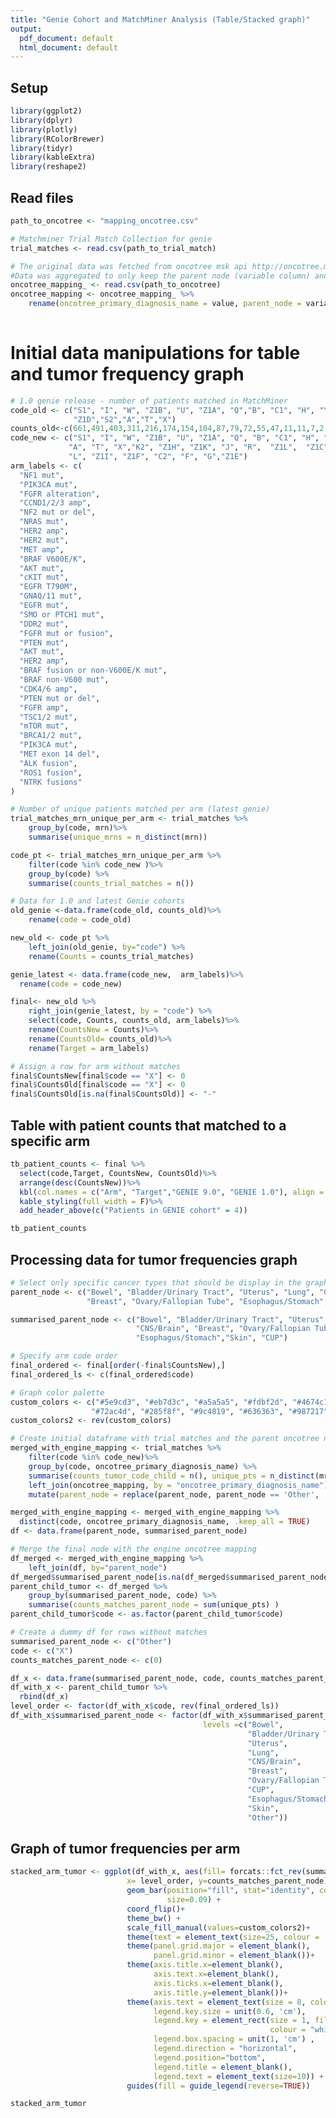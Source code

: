 ```yaml
---
title: "Genie Cohort and MatchMiner Analysis (Table/Stacked graph)"
output:
  pdf_document: default
  html_document: default
---
```

## Setup

```r
library(ggplot2)
library(dplyr)
library(plotly)
library(RColorBrewer)
library(tidyr)
library(kableExtra)
library(reshape2)
```
## Read files 

```r

path_to_oncotree <- "mapping_oncotree.csv"

# Matchminer Trial Match Collection for genie
trial_matches <- read.csv(path_to_trial_match)

# The original data was fetched from oncotree msk api http://oncotree.mskcc.org/#/home. 
#Data was aggregated to only keep the parent node (variable column) and all of the subsequent nodes (value column)
oncotree_mapping_ <- read.csv(path_to_oncotree)
oncotree_mapping <- oncotree_mapping_ %>%
    rename(oncotree_primary_diagnosis_name = value, parent_node = variable)
    
```
# Initial data manipulations for table and tumor frequency graph

```r

# 1.0 genie release - number of patients matched in MatchMiner 
code_old <- c("S1", "I", "W", "Z1B", "U", "Z1A", "Q","B", "C1", "H", "Y", "V","E",
              "Z1D","S2","A","T","X")
counts_old<-c(661,491,403,311,216,174,154,104,87,79,72,55,47,11,11,7,2,0)
code_new <- c("S1", "I", "W", "Z1B", "U", "Z1A", "Q", "B", "C1", "H", "Y", "V","E","S2",
             "A", "T", "X","K2", "Z1H", "Z1K", "J", "R",  "Z1L",  "Z1C", "N", "K1",  "M", 
             "L", "Z1I", "Z1F", "C2", "F", "G","Z1E")
arm_labels <- c(
  "NF1 mut", 
  "PIK3CA mut",
  "FGFR alteration", 
  "CCND1/2/3 amp",
  "NF2 mut or del",
  "NRAS mut", 
  "HER2 amp",
  "HER2 mut",
  "MET amp", 
  "BRAF V600E/K", 
  "AKT mut", 
  "cKIT mut",
  "EGFR T790M",
  "GNAQ/11 mut",
  "EGFR mut",
  "SMO or PTCH1 mut",
  "DDR2 mut",
  "FGFR mut or fusion",
  "PTEN mut", 
  "AKT mut",
  "HER2 amp",
  "BRAF fusion or non-V600E/K mut",
  "BRAF non-V600 mut",
  "CDK4/6 amp",
  "PTEN mut or del",
  "FGFR amp",
  "TSC1/2 mut",
  "mTOR mut",
  "BRCA1/2 mut",
  "PIK3CA mut",
  "MET exon 14 del",
  "ALK fusion",
  "ROS1 fusion",
  "NTRK fusions"
)

# Number of unique patients matched per arm (latest genie)
trial_matches_mrn_unique_per_arm <- trial_matches %>%
    group_by(code, mrn)%>%
    summarise(unique_mrns = n_distinct(mrn))

code_pt <- trial_matches_mrn_unique_per_arm %>%
    filter(code %in% code_new )%>%
    group_by(code) %>%
    summarise(counts_trial_matches = n())

# Data for 1.0 and latest Genie cohorts 
old_genie <-data.frame(code_old, counts_old)%>%
    rename(code = code_old)

new_old <- code_pt %>%
    left_join(old_genie, by="code") %>%
    rename(Counts = counts_trial_matches)

genie_latest <- data.frame(code_new,  arm_labels)%>%
  rename(code = code_new)

final<- new_old %>%
    right_join(genie_latest, by = "code") %>% 
    select(code, Counts, counts_old, arm_labels)%>% 
    rename(CountsNew = Counts)%>%
    rename(CountsOld= counts_old)%>%
    rename(Target = arm_labels)

# Assign a row for arm without matches
final$CountsNew[final$code == "X"] <- 0
final$CountsOld[final$code == "X"] <- 0
final$CountsOld[is.na(final$CountsOld)] <- "-"

```
## Table with patient counts that matched to a specific arm

```r

tb_patient_counts <- final %>%
  select(code,Target, CountsNew, CountsOld)%>%
  arrange(desc(CountsNew))%>%
  kbl(col.names = c("Arm", "Target","GENIE 9.0", "GENIE 1.0"), align = "c")%>%
  kable_styling(full_width = F)%>%
  add_header_above(c("Patients in GENIE cohort" = 4))

tb_patient_counts

```
## Processing data for tumor frequencies graph

```r
# Select only specific cancer types that should be display in the graph 
parent_node <- c("Bowel", "Bladder/Urinary Tract", "Uterus", "Lung", "CNS/Brain", 
                 "Breast", "Ovary/Fallopian Tube", "Esophagus/Stomach", "Skin", "CUP")

summarised_parent_node <- c("Bowel", "Bladder/Urinary Tract", "Uterus", "Lung", 
                            "CNS/Brain", "Breast", "Ovary/Fallopian Tube", 
                            "Esophagus/Stomach","Skin", "CUP")

# Specify arm code order
final_ordered <- final[order(-final$CountsNew),]
final_ordered_ls <- c(final_ordered$code)

# Graph color palette 
custom_colors <- c("#5e9cd3", "#eb7d3c", "#a5a5a5", "#fdbf2d", "#4674c1", 
                  "#72ac4d", "#285f8f", "#9c4819", "#636363", "#987217", "#284576")
custom_colors2 <- rev(custom_colors)

# Create initial dataframe with trial matches and the parent oncotree nodes
merged_with_engine_mapping <- trial_matches %>%
    filter(code %in% code_new)%>%
    group_by(code, oncotree_primary_diagnosis_name) %>%
    summarise(counts_tumor_code_child = n(), unique_pts = n_distinct(mrn)) %>%
    left_join(oncotree_mapping, by = "oncotree_primary_diagnosis_name")%>%
    mutate(parent_node = replace(parent_node, parent_node == 'Other', 'CUP'))

merged_with_engine_mapping <- merged_with_engine_mapping %>%
  distinct(code, oncotree_primary_diagnosis_name, .keep_all = TRUE)
df <- data.frame(parent_node, summarised_parent_node)

# Merge the final node with the engine oncotree mapping
df_merged <- merged_with_engine_mapping %>%
    left_join(df, by="parent_node")
df_merged$summarised_parent_node[is.na(df_merged$summarised_parent_node)] <- "Other"
parent_child_tumor <- df_merged %>%
    group_by(summarised_parent_node, code) %>%
    summarise(counts_matches_parent_node = sum(unique_pts) )
parent_child_tumor$code <- as.factor(parent_child_tumor$code)

# Create a dummy df for rows without matches 
summarised_parent_node <- c("Other")
code <- c("X")
counts_matches_parent_node <- c(0)

df_x <- data.frame(summarised_parent_node, code, counts_matches_parent_node)
df_with_x <- parent_child_tumor %>%
  rbind(df_x)
level_order <- factor(df_with_x$code, rev(final_ordered_ls))
df_with_x$summarised_parent_node <- factor(df_with_x$summarised_parent_node, 
                                           levels =c("Bowel",
                                                     "Bladder/Urinary Tract",
                                                     "Uterus",
                                                     "Lung",
                                                     "CNS/Brain",
                                                     "Breast",
                                                     "Ovary/Fallopian Tube",
                                                     "CUP",
                                                     "Esophagus/Stomach",
                                                     "Skin",
                                                     "Other"))
```

## Graph of tumor frequencies per arm 

```r

stacked_arm_tumor <- ggplot(df_with_x, aes(fill= forcats::fct_rev(summarised_parent_node), 
                          x= level_order, y=counts_matches_parent_node)) + 
                          geom_bar(position="fill", stat="identity", color='black', 
                                   size=0.09) +
                          coord_flip()+
                          theme_bw() +
                          scale_fill_manual(values=custom_colors2)+
                          theme(text = element_text(size=25, colour = 'black'))+
                          theme(panel.grid.major = element_blank(),
                                panel.grid.minor = element_blank())+
                          theme(axis.title.x=element_blank(),
                                axis.text.x=element_blank(),
                                axis.ticks.x=element_blank(),
                                axis.title.y=element_blank())+
                          theme(axis.text = element_text(size = 8, colour = 'Black'), 
                                legend.key.size = unit(0.6, 'cm'),
                                legend.key = element_rect(size = 1, fill = "white", 
                                                          colour = "white"),
                                legend.box.spacing = unit(1, 'cm') , 
                                legend.direction = "horizontal", 
                                legend.position="bottom", 
                                legend.title = element_blank(), 
                                legend.text = element_text(size=10)) +
                          guides(fill = guide_legend(reverse=TRUE))
```

```r
stacked_arm_tumor
```